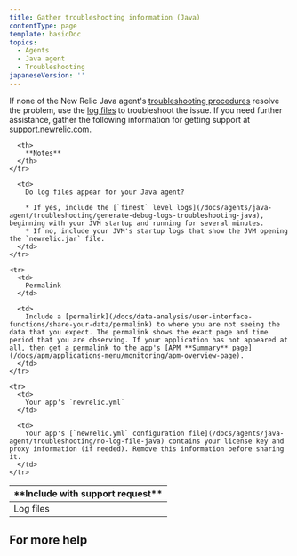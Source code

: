```yaml
---
title: Gather troubleshooting information (Java)
contentType: page
template: basicDoc
topics:
  - Agents
  - Java agent
  - Troubleshooting
japaneseVersion: ''
---
```


If none of the New Relic Java agent's [troubleshooting procedures](/docs/agents/java-agent/troubleshooting) resolve the problem, use the [log files](#logfiles) to troubleshoot the issue. If you need further assistance, gather the following information for getting support at [support.newrelic.com](https://support.newrelic.com).

<Table>
  <thead>
    <tr>
      <th width={200}>
        **Include with support request**
      </th>

      <th>
        **Notes**
      </th>
    </tr>
  </thead>

  <tbody>
    <tr id="logfiles">
      <td>
        Log files
      </td>

      <td>
        Do log files appear for your Java agent?

        * If yes, include the [`finest` level logs](/docs/agents/java-agent/troubleshooting/generate-debug-logs-troubleshooting-java), beginning with your JVM startup and running for several minutes.
        * If no, include your JVM's startup logs that show the JVM opening the `newrelic.jar` file.
      </td>
    </tr>

    <tr>
      <td>
        Permalink
      </td>

      <td>
        Include a [permalink](/docs/data-analysis/user-interface-functions/share-your-data/permalink) to where you are not seeing the data that you expect. The permalink shows the exact page and time period that you are observing. If your application has not appeared at all, then get a permalink to the app's [APM **Summary** page](/docs/apm/applications-menu/monitoring/apm-overview-page).
      </td>
    </tr>

    <tr>
      <td>
        Your app's `newrelic.yml`
      </td>

      <td>
        Your app's [`newrelic.yml` configuration file](/docs/agents/java-agent/troubleshooting/no-log-file-java) contains your license key and proxy information (if needed). Remove this information before sharing it.
      </td>
    </tr>
  </tbody>
</Table>

## For more help
